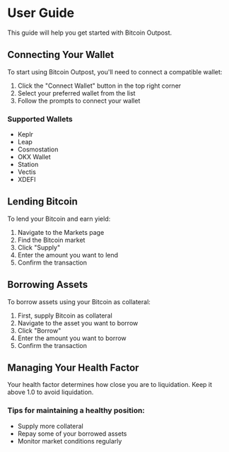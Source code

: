 # User Guide

This guide will help you get started with Bitcoin Outpost.

## Connecting Your Wallet

To start using Bitcoin Outpost, you'll need to connect a compatible wallet:

1. Click the "Connect Wallet" button in the top right corner
2. Select your preferred wallet from the list
3. Follow the prompts to connect your wallet

### Supported Wallets

- Keplr
- Leap
- Cosmostation
- OKX Wallet
- Station
- Vectis
- XDEFI

## Lending Bitcoin

To lend your Bitcoin and earn yield:

1. Navigate to the Markets page
2. Find the Bitcoin market
3. Click "Supply"
4. Enter the amount you want to lend
5. Confirm the transaction

## Borrowing Assets

To borrow assets using your Bitcoin as collateral:

1. First, supply Bitcoin as collateral
2. Navigate to the asset you want to borrow
3. Click "Borrow"
4. Enter the amount you want to borrow
5. Confirm the transaction

## Managing Your Health Factor

Your health factor determines how close you are to liquidation. Keep it above 1.0 to avoid liquidation.

### Tips for maintaining a healthy position:

- Supply more collateral
- Repay some of your borrowed assets
- Monitor market conditions regularly
